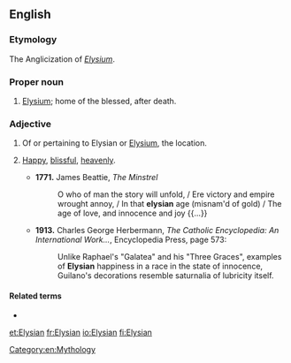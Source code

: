 ==English==

===Etymology===
The Anglicization of {{etyl|la|en}} ''[[Elysium]]''.

===Proper noun===
{{en-proper noun}}

# {{lb|en|Classical mythology}} [[Elysium]]; home of the blessed, after death.

===Adjective===
{{en-adj|-}}

# Of or pertaining to Elysian or [[Elysium]], the location.
# {{lb|en|idiomatic}} [[happy|Happy]], [[blissful]], [[heavenly]].
#* '''1771.''' James Beattie, ''The Minstrel''
#*: O who of man the story will unfold, / Ere victory and empire wrought annoy, / In that '''elysian''' age (misnam'd of gold) / The age of love, and innocence and joy {{...}}
#* '''1913.''' Charles George Herbermann, ''The Catholic Encyclopedia: An International Work...'', Encyclopedia Press, page 573:
#*: Unlike Raphael's "Galatea" and his "Three Graces", examples of '''Elysian''' happiness in a race in the state of innocence, Guilano's decorations resemble saturnalia of lubricity itself.

====Related terms====
* {{l|en|Elysian Fields}}

[[Category:en:Mythology]]

[[et:Elysian]]
[[fr:Elysian]]
[[io:Elysian]]
[[fi:Elysian]]